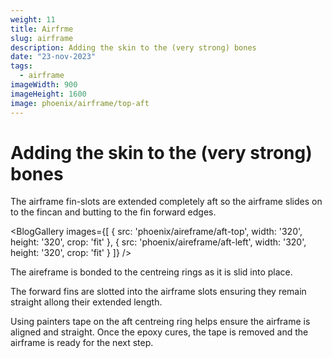 ```yaml
---
weight: 11 
title: Airfrme
slug: airframe
description: Adding the skin to the (very strong) bones
date: "23-nov-2023"
tags:
  - airframe
imageWidth: 900
imageHeight: 1600
image: phoenix/airframe/top-aft
---
```

# Adding the skin to the (very strong) bones

The airframe fin-slots are extended completely aft so the airframe slides on to the fincan
and butting to the fin forward edges.

<BlogGallery
  images={[
    {
      src: 'phoenix/aireframe/aft-top',
      width: '320',
      height: '320',
      crop: 'fit'
    },
    {
      src: 'phoenix/aireframe/aft-left',
      width: '320',
      height: '320',
      crop: 'fit'
    }
  ]}
/>

The aireframe is bonded to the centreing rings as it is slid into place.

The forward fins are slotted into the airframe slots ensuring they remain straight allong
their extended length.

<BlogImage
  src='phoenix/airframe/fwd-fins'
  alt='forward fins'
  width='240'
  height='240'
/>

Using painters tape on the aft centreing ring helps ensure the airframe is aligned and straight.
Once the epoxy cures, the tape is removed and the airframe is ready for the next step.

<BlogImage
  src='phoenix/airframe/complete'
  alt='aligned'
  width='240'
  height='240'
/>
